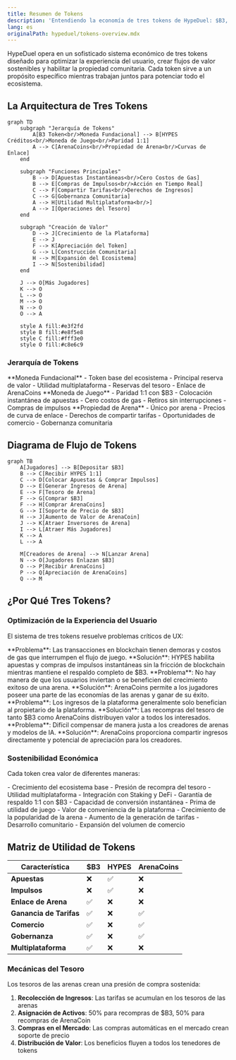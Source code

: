 ```yaml
---
title: Resumen de Tokens
description: 'Entendiendo la economía de tres tokens de HypeDuel: $B3, HYPES y ArenaCoins'
lang: es
originalPath: hypeduel/tokens-overview.mdx
---
```

HypeDuel opera en un sofisticado sistema económico de tres tokens diseñado para optimizar la experiencia del usuario, crear flujos de valor sostenibles y habilitar la propiedad comunitaria. Cada token sirve a un propósito específico mientras trabajan juntos para potenciar todo el ecosistema.

## La Arquitectura de Tres Tokens

```mermaid
graph TD
    subgraph "Jerarquía de Tokens"
        A[B3 Token<br/>Moneda Fundacional] --> B[HYPES Créditos<br/>Moneda de Juego<br/>Paridad 1:1]
        A --> C[ArenaCoins<br/>Propiedad de Arena<br/>Curvas de Enlace]
    end

    subgraph "Funciones Principales"
        B --> D[Apuestas Instantáneas<br/>Cero Costos de Gas]
        B --> E[Compras de Impulsos<br/>Acción en Tiempo Real]
        C --> F[Compartir Tarifas<br/>Derechos de Ingresos]
        C --> G[Gobernanza Comunitaria]
        A --> H[Utilidad Multiplataforma<br/>]
        A --> I[Operaciones del Tesoro]
    end

    subgraph "Creación de Valor"
        D --> J[Crecimiento de la Plataforma]
        E --> J
        F --> K[Apreciación del Token]
        G --> L[Construcción Comunitaria]
        H --> M[Expansión del Ecosistema]
        I --> N[Sostenibilidad]
    end

    J --> O[Más Jugadores]
    K --> O
    L --> O
    M --> O
    N --> O
    O --> A

    style A fill:#e3f2fd
    style B fill:#e8f5e8
    style C fill:#fff3e0
    style O fill:#c8e6c9
```

### Jerarquía de Tokens

<Tabs>
  <Tab title="$B3 Token" icon="coins">
    **Moneda Fundacional** - Token base del ecosistema - Principal reserva de valor - Utilidad multiplataforma - Reservas del tesoro
    - Enlace de ArenaCoins
  </Tab>

<Tab title="HYPES Créditos" icon="zap">
  **Moneda de Juego** - Paridad 1:1 con $B3 - Colocación instantánea de apuestas - Cero costos de gas - Retiros sin interrupciones - Compras de impulsos
</Tab>

  <Tab title="ArenaCoins" icon="chart-line">
    **Propiedad de Arena** - Único por arena - Precios de curva de enlace - Derechos de compartir tarifas - Oportunidades de comercio -
    Gobernanza comunitaria
  </Tab>
</Tabs>

## Diagrama de Flujo de Tokens

```mermaid
graph TB
    A[Jugadores] --> B[Depositar $B3]
    B --> C[Recibir HYPES 1:1]
    C --> D[Colocar Apuestas & Comprar Impulsos]
    D --> E[Generar Ingresos de Arena]
    E --> F[Tesoro de Arena]
    F --> G[Comprar $B3]
    F --> H[Comprar ArenaCoins]
    G --> I[Soporte de Precio de $B3]
    H --> J[Aumento de Valor de ArenaCoin]
    J --> K[Atraer Inversores de Arena]
    I --> L[Atraer Más Jugadores]
    K --> A
    L --> A

    M[Creadores de Arena] --> N[Lanzar Arena]
    N --> O[Jugadores Enlazan $B3]
    O --> P[Recibir ArenaCoins]
    P --> Q[Apreciación de ArenaCoins]
    Q --> M
```

## ¿Por Qué Tres Tokens?

### Optimización de la Experiencia del Usuario

El sistema de tres tokens resuelve problemas críticos de UX:

<AccordionGroup>
  <Accordion title="Transacciones Instantáneas">
    **Problema**: Las transacciones en blockchain tienen demoras y costos de gas que interrumpen el flujo de juego. **Solución**: HYPES
    habilita apuestas y compras de impulsos instantáneas sin la fricción de blockchain mientras mantiene el respaldo completo de $B3.
  </Accordion>

<Accordion title="Inversión en Arenas">
  **Problema**: No hay manera de que los usuarios inviertan o se beneficien del crecimiento exitoso de una arena. **Solución**: ArenaCoins permite
  a los jugadores poseer una parte de las economías de las arenas y ganar de su éxito.
</Accordion>

<Accordion title="Captura de Valor">
  **Problema**: Los ingresos de la plataforma generalmente solo benefician al propietario de la plataforma. **Solución**: Las recompras del tesoro de tanto $B3
  como ArenaCoins distribuyen valor a todos los interesados.
</Accordion>

  <Accordion title="Incentivos para Creadores">
    **Problema**: Difícil compensar de manera justa a los creadores de arenas y modelos de IA. **Solución**: ArenaCoins proporciona
    compartir ingresos directamente y potencial de apreciación para los creadores.
  </Accordion>
</AccordionGroup>

### Sostenibilidad Económica

Cada token crea valor de diferentes maneras:

<Card title="Impulsores de Valor de $B3" icon="trending-up">
  - Crecimiento del ecosistema base - Presión de recompra del tesoro - Utilidad multiplataforma - Integración con Staking y DeFi
</Card>

<Card title="Estabilidad de HYPES" icon="balance-scale">
  - Garantía de respaldo 1:1 con $B3 - Capacidad de conversión instantánea - Prima de utilidad de juego - Valor de conveniencia de la plataforma
</Card>

<Card title="Apreciación de ArenaCoin" icon="rocket">
  - Crecimiento de la popularidad de la arena - Aumento de la generación de tarifas - Desarrollo comunitario - Expansión del volumen de comercio
</Card>

## Matriz de Utilidad de Tokens

| Característica      | $B3 | HYPES | ArenaCoins |
| ------------------ | --- | ----- | ---------- |
| **Apuestas**        | ❌  | ✅    | ❌         |
| **Impulsos**         | ❌  | ✅    | ❌         |
| **Enlace de Arena**  | ✅  | ❌    | ❌         |
| **Ganancia de Tarifas**    | ✅  | ❌    | ✅         |
| **Comercio**        | ✅  | ❌    | ✅         |
| **Gobernanza**     | ✅  | ❌    | ✅         |
| **Multiplataforma** | ✅  | ❌    | ❌         |

### Mecánicas del Tesoro

Los tesoros de las arenas crean una presión de compra sostenida:

1. **Recolección de Ingresos**: Las tarifas se acumulan en los tesoros de las arenas
2. **Asignación de Activos**: 50% para recompras de $B3, 50% para recompras de ArenaCoin
3. **Compras en el Mercado**: Las compras automáticas en el mercado crean soporte de precio
4. **Distribución de Valor**: Los beneficios fluyen a todos los tenedores de tokens
